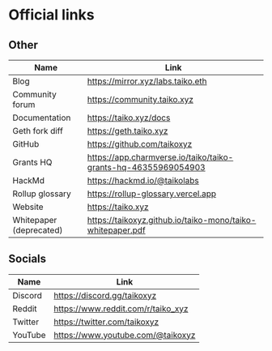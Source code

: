 # Official links

## Other

| Name                    | Link                                                           |
| ----------------------- | -------------------------------------------------------------- |
| Blog                    | https://mirror.xyz/labs.taiko.eth                              |
| Community forum         | https://community.taiko.xyz                                    |
| Documentation           | https://taiko.xyz/docs                                         |
| Geth fork diff          | https://geth.taiko.xyz                                         |
| GitHub                  | https://github.com/taikoxyz                                    |
| Grants HQ               | https://app.charmverse.io/taiko/taiko-grants-hq-46355969054903 |
| HackMd                  | https://hackmd.io/@taikolabs                                   |
| Rollup glossary         | https://rollup-glossary.vercel.app                             |
| Website                 | https://taiko.xyz                                              |
| Whitepaper (deprecated) | https://taikoxyz.github.io/taiko-mono/taiko-whitepaper.pdf     |

## Socials

| Name    | Link                               |
| ------- | ---------------------------------- |
| Discord | https://discord.gg/taikoxyz        |
| Reddit  | https://www.reddit.com/r/taiko_xyz |
| Twitter | https://twitter.com/taikoxyz       |
| YouTube | https://www.youtube.com/@taikoxyz  |
